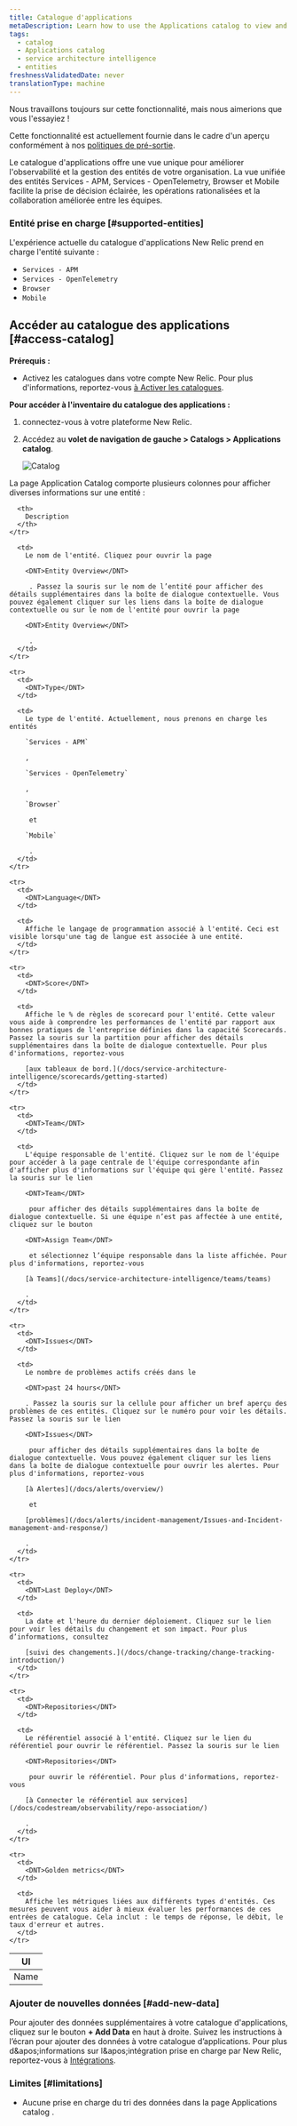 ```yaml
---
title: Catalogue d'applications
metaDescription: Learn how to use the Applications catalog to view and manage your application entities in New Relic.
tags:
  - catalog
  - Applications catalog
  - service architecture intelligence
  - entities
freshnessValidatedDate: never
translationType: machine
---
```


<Callout title="Aperçu">
  Nous travaillons toujours sur cette fonctionnalité, mais nous aimerions que vous l'essayiez !

  Cette fonctionnalité est actuellement fournie dans le cadre d'un aperçu conformément à nos [politiques de pré-sortie](/docs/licenses/license-information/referenced-policies/new-relic-pre-release-policy/).
</Callout>

Le catalogue d'applications offre une vue unique pour améliorer l'observabilité et la gestion des entités de votre organisation. La vue unifiée des entités Services - APM, Services - OpenTelemetry, Browser et Mobile facilite la prise de décision éclairée, les opérations rationalisées et la collaboration améliorée entre les équipes.

### Entité prise en charge [#supported-entities]

L'expérience actuelle du catalogue d'applications New Relic prend en charge l'entité suivante :

* `Services - APM`
* `Services - OpenTelemetry`
* `Browser`
* `Mobile`

## Accéder au catalogue des applications [#access-catalog]

**Prérequis :**

* Activez les catalogues dans votre compte New Relic. Pour plus d'informations, reportez-vous [à Activer les catalogues](/docs/service-architecture-intelligence/catalogs/catalogs/#enable-catalogs).

**Pour accéder à l'inventaire du catalogue des applications :**

1. connectez-vous à votre plateforme New Relic.

2. Accédez au **volet de navigation de gauche &gt; Catalogs &gt; Applications catalog**.

   <img title="Catalog" alt="Catalog" src="/images/new-relic-application-catalog.webp" />

La page <DNT>Application Catalog</DNT> comporte plusieurs colonnes pour afficher diverses informations sur une entité :

<table>
  <thead>
    <tr>
      <th>
        UI
      </th>

      <th>
        Description
      </th>
    </tr>
  </thead>

  <tbody>
    <tr>
      <td>
        <DNT>Name</DNT>
      </td>

      <td>
        Le nom de l'entité. Cliquez pour ouvrir la page 

        <DNT>Entity Overview</DNT>

         . Passez la souris sur le nom de l’entité pour afficher des détails supplémentaires dans la boîte de dialogue contextuelle. Vous pouvez également cliquer sur les liens dans la boîte de dialogue contextuelle ou sur le nom de l'entité pour ouvrir la page 

        <DNT>Entity Overview</DNT>

         .
      </td>
    </tr>

    <tr>
      <td>
        <DNT>Type</DNT>
      </td>

      <td>
        Le type de l'entité. Actuellement, nous prenons en charge les entités 

        `Services - APM`

        , 

        `Services - OpenTelemetry`

        , 

        `Browser`

         et 

        `Mobile`

         .
      </td>
    </tr>

    <tr>
      <td>
        <DNT>Language</DNT>
      </td>

      <td>
        Affiche le langage de programmation associé à l'entité. Ceci est visible lorsqu'une tag de langue est associée à une entité.
      </td>
    </tr>

    <tr>
      <td>
        <DNT>Score</DNT>
      </td>

      <td>
        Affiche le % de règles de scorecard pour l'entité. Cette valeur vous aide à comprendre les performances de l'entité par rapport aux bonnes pratiques de l'entreprise définies dans la capacité Scorecards. Passez la souris sur la partition pour afficher des détails supplémentaires dans la boîte de dialogue contextuelle. Pour plus d'informations, reportez-vous 

        [aux tableaux de bord.](/docs/service-architecture-intelligence/scorecards/getting-started)
      </td>
    </tr>

    <tr>
      <td>
        <DNT>Team</DNT>
      </td>

      <td>
        L'équipe responsable de l'entité. Cliquez sur le nom de l'équipe pour accéder à la page centrale de l'équipe correspondante afin d'afficher plus d'informations sur l'équipe qui gère l'entité. Passez la souris sur le lien 

        <DNT>Team</DNT>

         pour afficher des détails supplémentaires dans la boîte de dialogue contextuelle. Si une équipe n’est pas affectée à une entité, cliquez sur le bouton 

        <DNT>Assign Team</DNT>

         et sélectionnez l’équipe responsable dans la liste affichée. Pour plus d'informations, reportez-vous 

        [à Teams](/docs/service-architecture-intelligence/teams/teams)

        .
      </td>
    </tr>

    <tr>
      <td>
        <DNT>Issues</DNT>
      </td>

      <td>
        Le nombre de problèmes actifs créés dans le 

        <DNT>past 24 hours</DNT>

        . Passez la souris sur la cellule pour afficher un bref aperçu des problèmes de ces entités. Cliquez sur le numéro pour voir les détails. Passez la souris sur le lien 

        <DNT>Issues</DNT>

         pour afficher des détails supplémentaires dans la boîte de dialogue contextuelle. Vous pouvez également cliquer sur les liens dans la boîte de dialogue contextuelle pour ouvrir les alertes. Pour plus d'informations, reportez-vous 

        [à Alertes](/docs/alerts/overview/)

         et 

        [problèmes](/docs/alerts/incident-management/Issues-and-Incident-management-and-response/)

        .
      </td>
    </tr>

    <tr>
      <td>
        <DNT>Last Deploy</DNT>
      </td>

      <td>
        La date et l'heure du dernier déploiement. Cliquez sur le lien pour voir les détails du changement et son impact. Pour plus d’informations, consultez 

        [suivi des changements.](/docs/change-tracking/change-tracking-introduction/)
      </td>
    </tr>

    <tr>
      <td>
        <DNT>Repositories</DNT>
      </td>

      <td>
        Le référentiel associé à l'entité. Cliquez sur le lien du référentiel pour ouvrir le référentiel. Passez la souris sur le lien 

        <DNT>Repositories</DNT>

         pour ouvrir le référentiel. Pour plus d'informations, reportez-vous 

        [à Connecter le référentiel aux services](/docs/codestream/observability/repo-association/)

        .
      </td>
    </tr>

    <tr>
      <td>
        <DNT>Golden metrics</DNT>
      </td>

      <td>
        Affiche les métriques liées aux différents types d'entités. Ces mesures peuvent vous aider à mieux évaluer les performances de ces entrées de catalogue. Cela inclut : le temps de réponse, le débit, le taux d'erreur et autres.
      </td>
    </tr>
  </tbody>
</table>

### Ajouter de nouvelles données [#add-new-data]

Pour ajouter des données supplémentaires à votre catalogue d'applications, cliquez sur le bouton **+ Add Data** en haut à droite. Suivez les instructions à l’écran pour ajouter des données à votre catalogue d’applications. Pour plus d&amp;apos;informations sur l&amp;apos;intégration prise en charge par New Relic, reportez-vous à [Intégrations](https://newrelic.com/instant-observability).

### Limites [#limitations]

* Aucune prise en charge du tri des données dans la page <DNT>Applications catalog</DNT> .